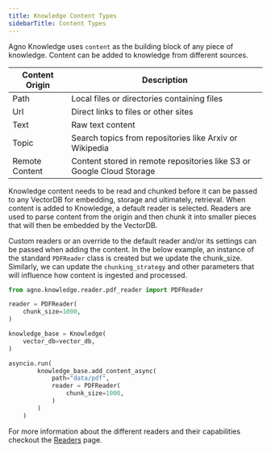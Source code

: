 ```yaml
---
title: Knowledge Content Types
sidebarTitle: Content Types
---
```


Agno Knowledge uses `content` as the building block of any piece of knowledge.
Content can be added to knowledge from different sources.

| Content Origin   | Description                                                                |
|------------------|----------------------------------------------------------------------------|
| Path             | Local files or directories containing files                                |
| Url              | Direct links to files or other sites                                       |
| Text             | Raw text content                                                           |
| Topic            | Search topics from repositories like Arxiv or Wikipedia                    |
| Remote Content   | Content stored in remote repositories like S3 or Google Cloud Storage      |

Knowledge content needs to be read and chunked before it can be passed to any VectorDB for embedding, storage and ultimately, retrieval.
When content is added to Knowledge, a default reader is selected. Readers are used to parse content from the origin and then chunk it into smaller
pieces that will then be embedded by the VectorDB. 

Custom readers or an override to the default reader and/or its settings can be passed when adding the content. In the below example, an instance of the standard `PDFReader` class is created
but we update the chunk_size. Similarly, we can update the `chunking_strategy` and other parameters that will influence how content is ingested and processed.

```python 
from agno.knowledge.reader.pdf_reader import PDFReader

reader = PDFReader(
    chunk_size=1000,
)

knowledge_base = Knowledge(
    vector_db=vector_db,
)

asyncio.run(
        knowledge_base.add_content_async(
            path="data/pdf",
            reader = PDFReader(
                chunk_size=1000,
            )
        )
    )
```

For more information about the different readers and their capabilities checkout the [Readers](../knowledge/readers/pdf_reader) page.
